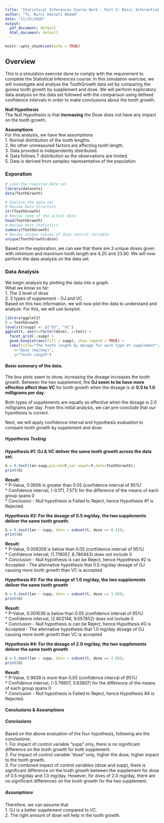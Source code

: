 ```yaml
---
title: 'Statistical Inferences Course Work - Part 2: Basic Inferential Data Analysis'
author: "Ts. Nurul Haszeli Ahmad"
date: "11/25/2020"
output:
  pdf_document: default
  html_document: default
---
```


```r
knitr::opts_chunk$set(echo = TRUE)
```

## Overview

This is a simulation exercise done to comply with the requirement to complete the Statistical Inferences course. In this simulation exercise, we will investigate and analyse the ToothGrowth data set by comparing the guinea tooth growth by supplement and dose. We will perform exploratory data analysis on the data set followed with the comparison using defined confidence intervals in order to make conclusions about the tooth growth.

**Null Hypothesis**  
The Null Hypothesis is that **increasing** the Dose does not have any impact on the tooth growth.

**Assumptions**  
For this analysis, we have few assumptions  
1. Normal distribution of the tooth lengths.  
2. No other unmeasured factors are affecting tooth length.  
3. Data provided is independently distributed.  
4. Data follows T distribution as the observations are limited.  
5. Data is derived from samples representative of the population.  

### Exporation
```r
# Load the required data set
library(datasets)
data(ToothGrowth)

# Explore the data set
# Review Data Structure
str(ToothGrowth)
# Review some of the actual data
head(ToothGrowth)
# Review Data Statistics
summary(ToothGrowth)
# Review unique values of dose control variable
unique(ToothGrowth$dose)
```

Based on the exploration, we can see that there are 3 unique doses given with minimum and maximum tooth length are 4.20 and 33.90. We will now perform the data analysis on the data set.

### Data Analysis
We begin analysis by plotting the data into a graph.  
What we know so far:  
1. The 3 level of dose  
2. 2 types of supplement - OJ and VC  
Based on this two information, we will now plot the data to understand and analyze. For this, we will use boxplot.  

```r
library(ggplot2)
t = ToothGrowth
levels(t$supp) <- c("OJ", "VC")
ggplot(t, aes(x=factor(dose), y=len)) + 
  facet_grid(.~supp) +
  geom_boxplot(aes(fill = supp), show.legend = TRUE) +
  labs(title="The tooth length by dosage for each type of supplement", 
    x="Dose (mg/day)",
    y="Tooth Length")
```

#### Basic summary of the data.  
The box plots seem to show, increasing the dosage increases the tooth growth. Between the two supplement, the **OJ seem to be have more effective affect than VC** for tooth growth when the dosage is at **0.5 to 1.0 milligrams per day**.   

Both types of supplements are equally as effective when the dosage is 2.0 milligrams per day. From this initial analysis, we can pre-conclude that our hypothesis is correct.

Next, we will apply confidence interval and hypothesis evaluation to compare tooth growth by supplement and dose.

##### Hypothesis Testing
**Hypothesis #1: OJ & VC deliver the same tooth growth across the data set.**
```r
G = t.test(len~supp,paired=F,var.equal=F,data=ToothGrowth);
print(G)
```
**Result:**  
* P-Value, 0.0606 is greater than 0.05 (confidence interval of 95%)  
* Confidence interval, (-0.171, 7.571) for the difference of the means of each group spans 0  
* *Conclusion* - Null hypothesis is Failed to Reject, hence Hypothesis #1 is Rejected.  

**Hypothesis #2: For the dosage of 0.5 mg/day, the two supplements deliver the same tooth growth.**
```r
G = t.test(len ~ supp, data = subset(t, dose == 0.5));
print(G)
```
**Result:**  
* P-Value, 0.006359 is below than 0.05 (confidence interval of 95%)   
* Confidence interval, (1.719057, 8.780943) does not include 0  
* *Conclusion* - Null hypothesis is can be Reject, hence Hypothesis #2 is Accepted - The alternative hypothesis that 0.5 mg/day dosage of OJ causing more tooth growth than VC is accepted  

**Hypothesis #3: For the dosage of 1.0 mg/day, the two supplements deliver the same tooth growth**
```r
G = t.test(len ~ supp, data = subset(t, dose == 1.0));
print(G)
```
**Result:**  
* P-Value, 0.001038 is below than 0.05 (confidence interval of 95%)   
* Confidence interval, (2.802148, 9.057852) does not include 0  
* *Conclusion* - Null hypothesis is can be Reject, hence Hypothesis #3 is Accepted - The alternative hypothesis that 1.0 mg/day dosage of OJ causing more tooth growth than VC is accepted  

**Hypothesis #4: For the dosage of 2.0 mg/day, the two supplements deliver the same tooth growth**
```r
G = t.test(len ~ supp, data = subset(t, dose == 2.0));
print(G)
```
**Result:**  
* P-Value, 0.9639 is more than 0.05 (confidence interval of 95%)   
* Confidence interval, (-3.79807, 3.63807) for the difference of the means of each group spans 0  
* *Conclusion* - Null hypothesis is Failed to Reject, hence Hypothesis #4 is Rejected. 

#### Conclusions & Assumptions
##### Conclusions 
Based on the above evaluation of the four hypothesis, following are the conclusions:  
1. For impact of control variable “supp” only, there is no significant difference on the tooth growth for both supplement.  
2. For impact of control variable “dose” only, higher the dose, higher impact to the tooth growth.  
3. For combined impact of control variables (dose and supp), there is significant difference on the tooth growth between the supplement for dose of 0.5 mg/day and 1.0 mg/day. However, for does of 2.0 mg/day, there are no significant differences on the tooth growth for the two supplement.  

##### Assumptions
Therefore, we can assume that  
1. OJ is a better supplement compared to VC.  
2. The right amount of dose will help in the tooth growth.  